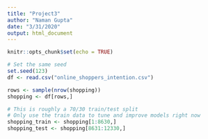 ```yaml
---
title: "Project3"
author: "Naman Gupta"
date: "3/31/2020"
output: html_document
---
```


```r
knitr::opts_chunk$set(echo = TRUE)
```


```r
# Set the same seed
set.seed(123)
df <- read.csv("online_shoppers_intention.csv")

rows <- sample(nrow(shopping))
shopping <- df[rows,]

# This is roughly a 70/30 train/test split
# Only use the train data to tune and improve models right now
shopping_train <- shopping[1:8630,]
shopping_test <- shopping[8631:12330,]
```





